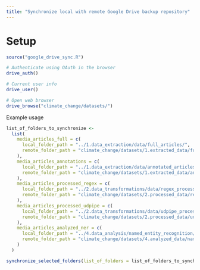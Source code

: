 ```yaml
---
title: "Synchronize local with remote Google Drive backup repository"
---
```


# Setup
```r
source("google_drive_sync.R")

# Authenticate using OAuth in the browser
drive_auth()

# Current user info
drive_user()

# Open web browser
drive_browse("climate_change/datasets/")

```


Example usage
```r
list_of_folders_to_synchronize <-
  list(
    media_articles_full = c(
      local_folder_path = "../1.data_extraction/data/full_articles/",
      remote_folder_path = "climate_change/datasets/1.extracted_data/full/"
    ),
    media_articles_annotations = c(
      local_folder_path = "../1.data_extraction/data/annotated_articles/",
      remote_folder_path = "climate_change/datasets/1.extracted_data/annotations/"
    ),
    media_articles_processed_regex = c(
      local_folder_path = "../2.data_transformations/data/regex_processed/",
      remote_folder_path = "climate_change/datasets/2.processed_data/regex_processed/"
    ),
    media_articles_processed_udpipe = c(
      local_folder_path = "../2.data_transformations/data/udpipe_processed/",
      remote_folder_path = "climate_change/datasets/2.processed_data/udpipe_processed/"
    ),
    media_articles_analyzed_ner = c(
      local_folder_path = "../4.data_analysis/named_entity_recognition/data/",
      remote_folder_path = "climate_change/datasets/4.analyzed_data/named_entity_recognition/"
    )
  )

synchronize_selected_folders(list_of_folders = list_of_folders_to_synchronize)


```

